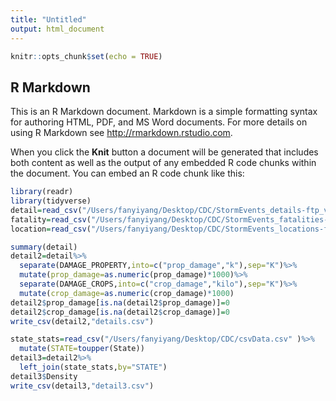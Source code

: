 ```yaml
---
title: "Untitled"
output: html_document
---
```


```r
knitr::opts_chunk$set(echo = TRUE)
```

## R Markdown

This is an R Markdown document. Markdown is a simple formatting syntax for authoring HTML, PDF, and MS Word documents. For more details on using R Markdown see <http://rmarkdown.rstudio.com>.

When you click the **Knit** button a document will be generated that includes both content as well as the output of any embedded R code chunks within the document. You can embed an R code chunk like this:

```r
library(readr)
library(tidyverse)
detail=read_csv("/Users/fanyiyang/Desktop/CDC/StormEvents_details-ftp_v1.0_d2022_c20220921.csv")
fatality=read_csv("/Users/fanyiyang/Desktop/CDC/StormEvents_fatalities-ftp_v1.0_d2022_c20220921.csv")
location=read_csv("/Users/fanyiyang/Desktop/CDC/StormEvents_locations-ftp_v1.0_d2022_c20220921.csv")
```

```r
summary(detail)
detail2=detail%>%
  separate(DAMAGE_PROPERTY,into=c("prop_damage","k"),sep="K")%>%
  mutate(prop_damage=as.numeric(prop_damage)*1000)%>%
  separate(DAMAGE_CROPS,into=c("crop_damage","kilo"),sep="K")%>%
  mutate(crop_damage=as.numeric(crop_damage)*1000)
detail2$prop_damage[is.na(detail2$prop_damage)]=0
detail2$crop_damage[is.na(detail2$crop_damage)]=0
write_csv(detail2,"details.csv")
```
```r
state_stats=read_csv("/Users/fanyiyang/Desktop/CDC/csvData.csv" )%>%
  mutate(STATE=toupper(State))
detail3=detail2%>%
  left_join(state_stats,by="STATE")
detail3$Density
write_csv(detail3,"detail3.csv")
```

